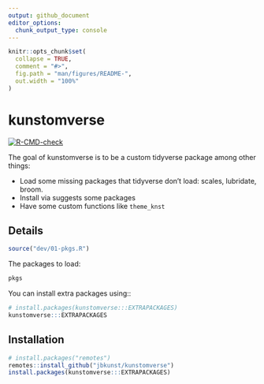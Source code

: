 ```yaml
---
output: github_document
editor_options: 
  chunk_output_type: console
---
```


<!-- README.md is generated from README.Rmd. Please edit that file -->

```r
knitr::opts_chunk$set(
  collapse = TRUE,
  comment = "#>",
  fig.path = "man/figures/README-",
  out.width = "100%"
)
```

# kunstomverse

<!-- badges: start -->
[![R-CMD-check](https://github.com/jbkunst/kunstomverse/workflows/R-CMD-check/badge.svg)](https://github.com/jbkunst/kunstomverse/actions)
<!-- badges: end -->

The goal of kunstomverse is to be a custom tidyverse package among other things:

- Load some missing packages that tidyverse don't load: scales, lubridate, broom.
- Install via suggests some packages 
- Have some custom functions like `theme_knst`

## Details

```r
source("dev/01-pkgs.R")
```

The packages to load:

```r
pkgs
```

You can install extra packages using::

```r
# install.packages(kunstomverse:::EXTRAPACKAGES)
kunstomverse:::EXTRAPACKAGES
```

## Installation

```r
# install.packages("remotes")
remotes::install_github("jbkunst/kunstomverse")
install.packages(kunstomverse:::EXTRAPACKAGES)
```


